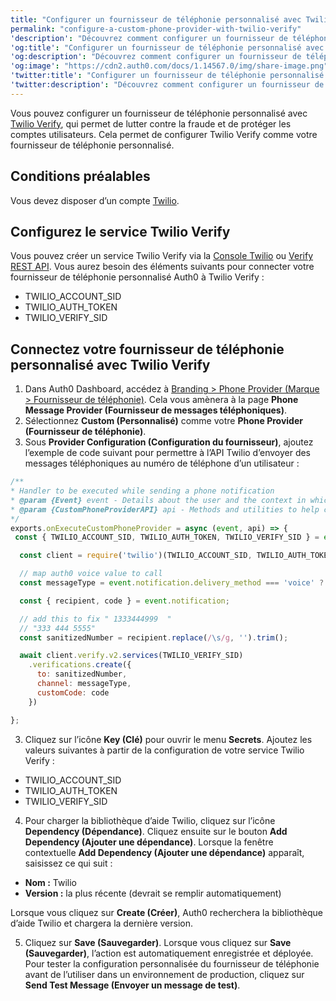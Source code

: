 ---
title: "Configurer un fournisseur de téléphonie personnalisé avec Twilio Verify"
permalink: "configure-a-custom-phone-provider-with-twilio-verify"
'description': "Découvrez comment configurer un fournisseur de téléphonie personnalisé avec Twilio Verify"
'og:title': "Configurer un fournisseur de téléphonie personnalisé avec Twilio Verify"
'og:description': "Découvrez comment configurer un fournisseur de téléphonie personnalisé avec Twilio Verify"
'og:image': "https://cdn2.auth0.com/docs/1.14567.0/img/share-image.png"
'twitter:title': "Configurer un fournisseur de téléphonie personnalisé avec Twilio Verify"
'twitter:description': "Découvrez comment configurer un fournisseur de téléphonie personnalisé avec Twilio Verify"
---

Vous pouvez configurer un fournisseur de téléphonie personnalisé avec [Twilio Verify](https://www.twilio.com/docs/verify), qui permet de lutter contre la fraude et de protéger les comptes utilisateurs. Cela permet de configurer Twilio Verify comme votre fournisseur de téléphonie personnalisé.

## Conditions préalables

Vous devez disposer d’un compte [Twilio](https://twilio.com/).

## Configurez le service Twilio Verify

Vous pouvez créer un service Twilio Verify via la [Console Twilio](https://www.twilio.com/console/verify/services) ou [Verify REST API](https://www.twilio.com/docs/verify/api/service#create-a-verification-service). Vous aurez besoin des éléments suivants pour connecter votre fournisseur de téléphonie personnalisé Auth0 à Twilio Verify :

* TWILIO_ACCOUNT_SID
* TWILIO_AUTH_TOKEN
* TWILIO_VERIFY_SID

## Connectez votre fournisseur de téléphonie personnalisé avec Twilio Verify

1. Dans Auth0 Dashboard, accédez à [Branding > Phone Provider (Marque > Fournisseur de téléphonie)](https://manage.auth0.com/dashboard/#/phone/templates/phone/provider). Cela vous amènera à la page **Phone Message Provider (Fournisseur de messages téléphoniques)**.
2. Sélectionnez **Custom (Personnalisé)** comme votre **Phone Provider (Fournisseur de téléphonie)**.
3. Sous **Provider Configuration (Configuration du fournisseur)**, ajoutez l’exemple de code suivant pour permettre à l’API Twilio d’envoyer des messages téléphoniques au numéro de téléphone d’un utilisateur :

```javascript lines
/**
* Handler to be executed while sending a phone notification
* @param {Event} event - Details about the user and the context in which they are logging in.
* @param {CustomPhoneProviderAPI} api - Methods and utilities to help change the behavior of sending a phone notification.
*/
exports.onExecuteCustomPhoneProvider = async (event, api) => {
 const { TWILIO_ACCOUNT_SID, TWILIO_AUTH_TOKEN, TWILIO_VERIFY_SID } = event.secrets;

  const client = require('twilio')(TWILIO_ACCOUNT_SID, TWILIO_AUTH_TOKEN);

  // map auth0 voice value to call
  const messageType = event.notification.delivery_method === 'voice' ? 'call' : 'sms';

  const { recipient, code } = event.notification;

  // add this to fix " 1333444999  "
  // "333 444 5555"
  const sanitizedNumber = recipient.replace(/\s/g, '').trim();

  await client.verify.v2.services(TWILIO_VERIFY_SID)
    .verifications.create({
      to: sanitizedNumber,
      channel: messageType,
      customCode: code
    })

};
```

3. Cliquez sur l’icône **Key (Clé)** pour ouvrir le menu **Secrets**. Ajoutez les valeurs suivantes à partir de la configuration de votre service Twilio Verify :

* TWILIO_ACCOUNT_SID
* TWILIO_AUTH_TOKEN
* TWILIO_VERIFY_SID

4. Pour charger la bibliothèque d’aide Twilio, cliquez sur l’icône **Dependency (Dépendance)**. Cliquez ensuite sur le bouton **Add Dependency (Ajouter une dépendance)**. Lorsque la fenêtre contextuelle **Add Dependency (Ajouter une dépendance)** apparaît, saisissez ce qui suit :

* **Nom :** Twilio
* **Version :** la plus récente (devrait se remplir automatiquement)

Lorsque vous cliquez sur **Create (Créer)**, Auth0 recherchera la bibliothèque d’aide Twilio et chargera la dernière version.

5. Cliquez sur **Save (Sauvegarder)**. Lorsque vous cliquez sur **Save (Sauvegarder)**, l’action est automatiquement enregistrée et déployée. Pour tester la configuration personnalisée du fournisseur de téléphonie avant de l’utiliser dans un environnement de production, cliquez sur **Send Test Message (Envoyer un message de test)**.